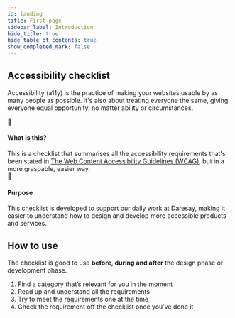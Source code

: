 ```yaml
---
id: landing
title: First page
sidebar_label: Introduction
hide_title: true
hide_table_of_contents: true
show_completed_mark: false
---
```



<Card icon="👋">

## Accessibility checklist

Accessibility (a11y) is the practice of making your websites usable by as many people as possible. It's also about treating everyone the same, giving everyone equal opportunity, no matter ability or circumstances.

<div class="top-area-small">
    <div class="icon-area">
        <div class="medium-icon">🤔</div>
    </div>
    <div class="top-area-text">
        <h4>What is this?</h4>
        This is a checklist that summarises all the accessibility requirements that's been stated in <a href="https://www.w3.org/TR/WCAG21/">The Web Content Accessibility Guidelines (WCAG)</a>, but in a more graspable, easier way. 
    </div>
    </div>
<div class="top-area-small">
    <div class="icon-area">
        <div class="medium-icon">🚀</div>
    </div>
    <div class="top-area-text">
        <h4>Purpose</h4>
        This checklist is developed to support our daily work at Daresay, making it easier to understand how to design and develop more accessible products and services.
    </div>
</div>

</Card>


## How to use

The checklist is good to use **before, during and after** the design phase or development phase. 

1. Find a category that’s relevant for you in the moment 
2. Read up and understand all the requirements
3. Try to meet the requirements one at the time
4. Check the requirement off the checklist once you’ve done it
